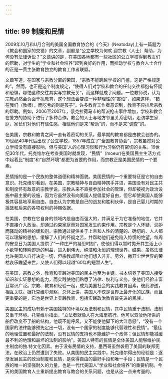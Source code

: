 ```yaml
---
---
---
```

title: 99 制度和民情
---




2009年10月和U月合刊的美国全国教育协会的《今天》(Neatoday)上有一篇题为《教会和国家的交错》的文章，副题是“公立学校为何欢.迎宗教（人士）帮助，为何没有法律诉讼？”文章讲的是，在美国各地都有一些社区的公立学校得到教友们的帮助，对学生的“学业和社会培养”起到良好的作用，而推动学校与教会人士合作的正是一贯主张教育独立的教育工作者联盟。

文章写道，在国家与宗教分离的荣国，“宗教不能跨越学校的门槛，这是严格规定的”。然而，也正是这个制度规定，“使得人们对学校和教会的任何交往都抱有怀疑和恐惧，哪怕这种交往其实与宗教无关”，而这样就成了问题。一位教师说，认为宗教必然会负面干扰教育，这个想法会变成一种非理性的“害怕”，如果这样，“错在我们（教师），而吃亏的则是孩子”。许多教育工作者意识到，教育不应排斥宗教的帮助。例如，2006至2007年，俄克拉荷马市的帮派枪击事件增加，学校和教会在警方的协助下进行了多种合作。教会的人士与地方邻里关系密切，走访学生家庭，家长们对他们有信任感，相信他们是来“帮助”的，而不是来“调査”的。

在美国，宗教和教胄之间一直有着密切的关系，最早期的教育都是由教会创办的。19世纪40年代后出现了公立学校，1857年成立了“全国教育协会”，宗教虽然对公立学校没有直接影响，但与美国'人的心理习惯和行为习俗仍有密切的关系。19世纪30年代，托克维尔在考查美国时就发现，“民情”（moeur)在美国民主生活方式中起着比“制度”和“自然环境”都更为首要的作用，而宗教正是美国民情的一个要素。

民情指的是一个民族的整体道德和精神面貌。美国民情的一个重要特征是它的自由意识。托克维尔看到，在美国，宗教精神与自由精神携手并进，美国没有对民主共和制度怀有敌意的宗教学说，宗教从来不直接参加社会的管理，但却被视为政治设施中最主要的设施，因为它虽然没有向美国人提倡爱好自由，但它却使美国人能够极其容易地享用自由。自由认为宗教是自己的战友和胜利伙伴，是自己婴儿时期的摇篮和后来的各项权利的神赐依据。

在美国，宗教在它自身的领域内是自由而强大的，并满足于为它准备的地位，它并不直接介入政治，却通过约束家庭而对国家发生约束作用。宗教是个人怀疑、忌妒而骚动的精神的缓和剂。宗教通过提供关于上帝和人性的清楚的、确切的、人人都可以理解的思想，缓解了人们的怀疑之苦，并帮助他们避免陷入惊慌的绝望。每周的安息日为美国人提供了“一种庄严的凝思时刻”，使他们得以暂时拋开其生活上小小欲望和转瞬即逝的利益，进入到伟大、纯洁和永恒的理想世界。结果，虽然法律允许美国人自行决定一切，但宗教却阻止他们想入非非。另外，撇开尘世世界的荣枯哀乐瞻望来世，又使人们得以超越“60年的短暂人生”。

在美国，宗教之外，教育和实践对美国的民主也至为关键。书本培养了美国人接受知识和实证思想的能力，而实践使他们熟悉了法律、权利与义务，使他们经验丰富且常识广泛。宗教、教育和经验一起，成为美国社会的实践教育因素，彼此渗透，相互关联。据托克维尔观察，总体上讲，美国人不仅是世界上最开化的民族，而且更重要的是，它也是世界上实践教育，包括实践政治教育最先进的民族。

美国民主的成功有赖于美国独特的环境以及法制和民情，其中民情重于法制，法制又重于环境。托克维尔指出，“立法者就像人在大海里航行。他可以驾驶他所乘的船但改变不了船的结构，他既不能呼风，又不能使他脚下的大洋息怒”，“没有一个国家的法律能够预先定出一切，没有一个国家的制度能够代替理性和民情”。“最佳的地理位置和最好的法制，没有民情的支持也不能维护一个政体；但民情却能减缓最不利的地理和最坏的法制的影响”。美国人特有的民情是全体美国人能够维护民主制度的独.特文化因素。由于没有民情的支持，墨西哥虽然袭用了美国的联邦宪法，在政治上仍然遭到了失败。从美国的民主实践中，托克维尔得出的经验是：逐渐发展民主的政治制度和民情，是获得自由的最好手段和唯一手段；民情是一个民族的唯一的坚强耐久的力量，也是一代代美国人“学业和社会培养”的重要机制。今天的美国教育人士重新提出教育与教会的关系问题，也是从这一点来考量的。